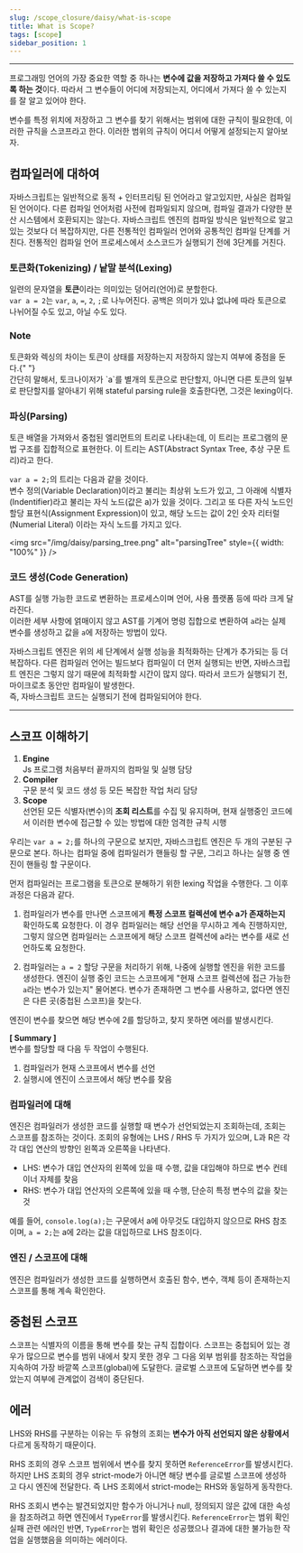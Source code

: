 ```yaml
---
slug: /scope_closure/daisy/what-is-scope
title: What is Scope?
tags: [scope]
sidebar_position: 1
---
```


---

프로그래밍 언어의 가장 중요한 역할 중 하나는 **변수에 값을 저장하고 가져다 쓸 수 있도록 하는 것**이다.
따라서 그 변수들이 어디에 저장되는지, 어디에서 가져다 쓸 수 있는지를 잘 알고 있어야 한다.

변수를 특정 위치에 저장하고 그 변수를 찾기 위해서는 범위에 대한 규칙이 필요한데,
이러한 규칙을 스코프라고 한다. 이러한 범위의 규칙이 어디서 어떻게 설정되는지 알아보자.

## 컴파일러에 대하여

자바스크립트는 일반적으로 동적 + 인터프리팅 된 언어라고 알고있지만, 사실은 컴파일 된 언어이다.
다른 컴파일 언어처럼 사전에 컴파일되지 않으며, 컴파일 결과가 다양한 분산 시스템에서 호환되지는 않는다.
자바스크립트 엔진의 컴파일 방식은 일반적으로 알고 있는 것보다 더 복잡하지만, 다른 전통적인 컴파일러 언어와 공통적인 컴파일 단계를 거친다.
전통적인 컴파일 언어 프로세스에서 소스코드가 실행되기 전에 3단계를 거친다.

### 토큰화(Tokenizing) / 낱말 분석(Lexing)

일련의 문자열을 **토큰**이라는 의미있는 덩어리(언어)로 분할한다.<br/>
`var a = 2`는 `var`, `a`, `=`, `2`, `;`로 나누어진다.
공백은 의미가 있냐 없냐에 따라 토큰으로 나뉘어질 수도 있고, 아닐 수도 있다.

<div
  style={{ border: "1px solid #667085", borderRadius: "6px", padding: "10px" }}
>
  <h3 style={{ textAlign: "center" }}>Note</h3>
  토큰화와 렉싱의 차이는 토큰이 상태를 저장하는지 저장하지 않는지 여부에 중점을 둔다.{" "}
  <br />
  간단히 말해서, 토크나이저가 `a`를 별개의 토큰으로 판단할지, 아니면 다른 토큰의
  일부로 판단할지를 알아내기 위해 stateful parsing rule을 호출한다면, 그것은
  lexing이다.
</div>

### 파싱(Parsing)

토큰 배열을 가져와서 중첩된 엘리먼트의 트리로 나타내는데, 이 트리는 프로그램의 문법 구조를 집합적으로 표현한다.
이 트리는 AST(Abstract Syntax Tree, 추상 구문 트리)라고 한다.<br/>

`var a = 2;`의 트리는 다음과 같을 것이다. <br/>
변수 정의(Variable Declaration)이라고 불리는 최상위 노드가 있고, 그 아래에 식별자(Indentifier)라고 불리는 자식 노드(값은 a)가 있을 것이다.
그리고 또 다른 자식 노드인 할당 표현식(Assignment Expression)이 있고, 해당 노드는 값이 2인 숫자 리터럴(Numerial Literal) 이라는 자식 노드를 가지고 있다.

<img
  src="/img/daisy/parsing_tree.png"
  alt="parsingTree"
  style={{ width: "100%" }}
/>

### 코드 생성(Code Generation)

AST를 실행 가능한 코드로 변환하는 프로세스이며 언어, 사용 플랫폼 등에 따라 크게 달라진다.<br/>
이러한 세부 사항에 얽매이지 않고 AST를 기계어 명렁 집합으로 변환하여 `a`라는 실제 변수를 생성하고 값을 `a`에 저장하는 방법이 있다.

자바스크립트 엔진은 위의 세 단계에서 실행 성능을 최적화하는 단계가 추가되는 등 더 복잡하다.
다른 컴파일러 언어는 빌드보다 컴파일이 더 먼저 실행되는 반면, 자바스크립트 엔진은 그렇지 않기 때문에 최적화할 시간이 많지 않다.
따라서 코드가 실행되기 전, 마이크로초 동안만 컴파일이 발생한다. <br/>
즉, 자바스크립트 코드는 실행되기 전에 컴파일되어야 한다.

---

## 스코프 이해하기

1. **Engine**<br/>
   Js 프로그램 처음부터 끝까지의 컴파일 및 실행 담당
2. **Compiler**<br/>
   구문 분석 및 코드 생성 등 모든 복잡한 작업 처리 담당
3. **Scope**<br/>
   선언된 모든 식별자(변수)의 **조회 리스트**를 수집 및 유지하며, 현재 실행중인 코드에서 이러한 변수에 접근할 수 있는 방법에 대한 엄격한 규칙 시행

우리는 `var a = 2;`를 하나의 구문으로 보지만, 자바스크립트 엔진은 두 개의 구분된 구문으로 본다. 하나는 컴파일 중에 컴파일러가 핸들링 할 구문, 그리고 하나는 실행 중 엔진이 핸들링 할 구문이다.

먼저 컴파일러는 프로그램을 토큰으로 분해하기 위한 lexing 작업을 수행한다. 그 이후 과정은 다음과 같다.<br/>

1. 컴파일러가 변수를 만나면 스코프에게 **특정 스코프 컬렉션에 변수 a가 존재하는지** 확인하도록 요청한다.
   이 경우 컴파일러는 해당 선언을 무시하고 계속 진행하지만, 그렇지 않으면 컴파일러는 스코프에게 해당 스코프 컬렉션에 a라는 변수를 새로 선언하도록 요청한다.

2. 컴파일러는 `a = 2` 할당 구문을 처리하기 위해, 나중에 실행할 엔진을 위한 코드를 생성한다.
   엔진이 실행 중인 코드는 스코프에게 "현재 스코프 컬렉션에 접근 가능한 `a`라는 변수가 있는지" 물어본다. 변수가 존재하면 그 변수를 사용하고, 없다면 엔진은 다른 곳(중첩된 스코프)을 찾는다.

엔진이 변수를 찾으면 해당 변수에 2를 할당하고, 찾지 못하면 에러를 발생시킨다.

**[ Summary ]** <br/>
변수를 할당할 때 다음 두 작업이 수행된다.

1. 컴파일러가 현재 스코프에서 변수를 선언
2. 실행시에 엔진이 스코프에서 해당 변수를 찾음

### 컴파일러에 대해

엔진은 컴파일러가 생성한 코드를 실행할 때 변수가 선언되었는지 조회하는데, 조회는 스코프를 참조하는 것이다.
조회의 유형에는 LHS / RHS 두 가지가 있으며, L과 R은 각각 대입 연산의 방향인 왼쪽과 오른쪽을 나타낸다.

- LHS: 변수가 대입 연산자의 왼쪽에 있을 때 수행, 값을 대입해야 하므로 변수 컨테이너 자체를 찾음
- RHS: 변수가 대입 연산자의 오른쪽에 있을 때 수행, 단순히 특정 변수의 값을 찾는 것

예를 들어, `console.log(a);`는 구문에서 a에 아무것도 대입하지 않으므로 RHS 참조이며,
`a = 2;`는 a에 2라는 값을 대입하므로 LHS 참조이다.

### 엔진 / 스코프에 대해

엔진은 컴파일러가 생성한 코드를 실행하면서 호출된 함수, 변수, 객체 등이 존재하는지 스코프를 통해 계속 확인한다.

## 중첩된 스코프

스코프는 식별자의 이름을 통해 변수를 찾는 규칙 집합이다.
스코프는 중첩되어 있는 경우가 많으므로 변수를 범위 내에서 찾지 못한 경우 그 다음 외부 범위를 참조하는 작업을 지속하여 가장 바깥쪽 스코프(global)에 도달한다.
글로벌 스코프에 도달하면 변수를 찾았는지 여부에 관계없이 검색이 중단된다.

## 에러

LHS와 RHS를 구분하는 이유는 두 유형의 조회는 **변수가 아직 선언되지 않은 상황에서** 다르게 동작하기 때문이다.

RHS 조회의 경우 스코프 범위에서 변수를 찾지 못하면 `ReferenceError`를 발생시킨다.
하지만 LHS 조회의 경우 strict-mode가 아니면 해당 변수를 글로벌 스코프에 생성하고 다시 엔진에 전달한다.
즉 LHS 조회에서 strict-mode는 RHS와 동일하게 동작한다.

RHS 조회시 변수는 발견되었지만 함수가 아니거나 null, 정의되지 않은 값에 대한 속성을 참조하려고 하면 엔진에서 `TypeError`를 발생시킨다.
`ReferenceError`는 범위 확인 실패 관련 에러인 반면, `TypeError`는 범위 확인은 성공했으나 결과에 대한 불가능한 작업을 실행했음을 의미하는 에러이다.
